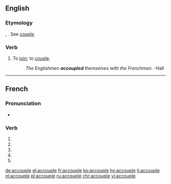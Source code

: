 {{also|accouplé}}
==English==

===Etymology===
{{etyl|fro|en}} {{term|acopler|lang=fro}}, {{etyl|fr|en}} {{term|accoupler|lang=fr}}. See [[couple]].

===Verb===
{{en-verb|accoupl}}

# {{context|rare|lang=en}} To [[join]]; to [[couple]].
#: ''The Englishmen '''accoupled''' themselves with the Frenchmen.'' -Hall<!--which Hall? Hall is a common surname-->

----

==French==

===Pronunciation===
* {{homophones|accouplent|accouples|lang=fr}}

===Verb===
{{fr-verb-form}}

# {{inflection of|accoupler||1|s|pres|ind|lang=fr}}
# {{inflection of|accoupler||3|s|pres|ind|lang=fr}}
# {{inflection of|accoupler||1|s|pres|sub|lang=fr}}
# {{inflection of|accoupler||1|s|pres|sub|lang=fr}}
# {{inflection of|accoupler||2|s|imp|lang=fr}}

[[de:accouple]]
[[el:accouple]]
[[fr:accouple]]
[[ko:accouple]]
[[hy:accouple]]
[[li:accouple]]
[[nl:accouple]]
[[pl:accouple]]
[[ru:accouple]]
[[chr:accouple]]
[[vi:accouple]]